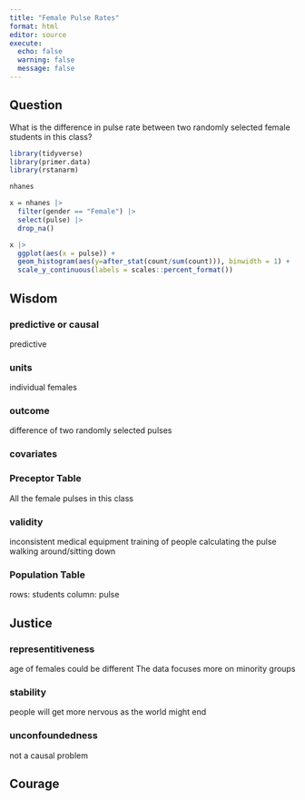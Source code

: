 ```yaml
---
title: "Female Pulse Rates"
format: html
editor: source
execute:
  echo: false
  warning: false
  message: false
---
```


## Question
What is the difference in pulse rate between two randomly selected female students in this class?

```r
library(tidyverse)
library(primer.data)
library(rstanarm)
```

```r
nhanes
```
```r
x = nhanes |>
  filter(gender == "Female") |>
  select(pulse) |>
  drop_na()
```
```r
x |>
  ggplot(aes(x = pulse)) +
  geom_histogram(aes(y=after_stat(count/sum(count))), binwidth = 1) +
  scale_y_continuous(labels = scales::percent_format())
```

## Wisdom

### predictive or causal
predictive

### units
individual females

### outcome
difference of two randomly selected pulses

### covariates

### Preceptor Table
All the female pulses in this class

### validity
inconsistent medical equipment
training of people calculating the pulse
walking around/sitting down


### Population Table
rows: students
column: pulse


## Justice

### representitiveness
age of females could be different
The data focuses more on minority groups

### stability
people will get more nervous as the world might end

### unconfoundedness
not a causal problem

## Courage

